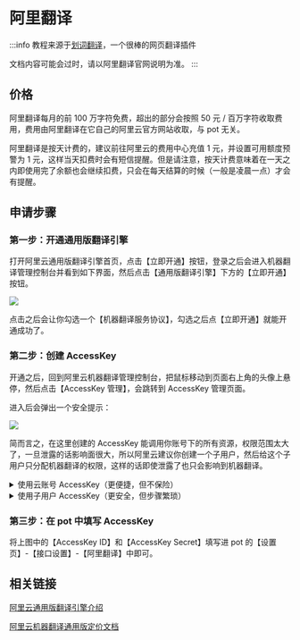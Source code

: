 # 阿里翻译

:::info
教程来源于[划词翻译](https://hcfy.app/)，一个很棒的网页翻译插件

文档内容可能会过时，请以阿里翻译官网说明为准。
:::

## 价格

阿里翻译每月的前 100 万字符免费，超出的部分会按照 50 元 / 百万字符收取费用，费用由阿里翻译在它自己的阿里云官方网站收取，与 pot 无关。

阿里翻译是按天计费的，建议前往阿里云的费用中心充值 1 元，并设置可用额度预警为 1 元，这样当天扣费时会有短信提醒。但是请注意，按天计费意味着在一天之内即使用完了余额也会继续扣费，只会在每天结算的时候（一般是凌晨一点）才会有提醒。

## 申请步骤

### 第一步：开通通用版翻译引擎

打开阿里云通用版翻译引擎首页，点击【立即开通】按钮，登录之后会进入机器翻译管理控制台并看到如下界面，然后点击【通用版翻译引擎】下方的【立即开通】按钮。

![](./asset/alibaba1.png)

点击之后会让你勾选一个【机器翻译服务协议】，勾选之后点【立即开通】就能开通成功了。

### 第二步：创建 AccessKey

开通之后，回到阿里云机器翻译管理控制台，把鼠标移动到页面右上角的头像上悬停，然后点击【AccessKey 管理】，会跳转到 AccessKey 管理页面。

进入后会弹出一个安全提示：

![](./asset/alibaba2.png)

简而言之，在这里创建的 AccessKey 能调用你账号下的所有资源，权限范围太大了，一旦泄露的话影响面很大，所以阿里云建议你创建一个子用户，然后给这个子用户只分配机器翻译的权限，这样的话即使泄露了也只会影响到机器翻译。

<details><summary>使用云账号 AccessKey（更便捷，但不保险）</summary>
<p>

如果要用云账号创建 AccessKey，那么选择【继续使用 AccessKey】即可。

![](./asset/alibaba3.png)

然后点击【创建 AccessKey】按钮：

![](./asset/alibaba4.png)

点击之后会让你输入手机短信验证码，输入之后会提示 AccessKey 创建成功，如下图：

![](./asset/alibaba5.png)

</p>
</details>

<details><summary>使用子用户 AccessKey（更安全，但步骤繁琐）</summary>
<p>

如果要用子用户 AccessKey，那么选择【开始使用子用户 AccessKey】即可。

![](./asset/alibaba6.png)

第一步：创建并填写用户信息
点击【创建用户】按钮：

![](./asset/alibaba7.png)

点击之后需要填写用户信息：

设置登录名称：pot
填写显示名称：pot
访问方式：勾选【Open API 调用访问】。
完成之后点击【确定】。

![](./asset/alibaba8.png)

点击之后会让你输入手机短信验证码，输入之后会看到创建成功的 【AccessKey ID】 和 【AccessKey Secret】，如下图：

![](./asset/alibaba9.png)

第二步：设置用户权限
勾选刚刚创建的用户并点击【添加权限】：

![](./asset/alibaba10.png)

搜索“机器翻译”，单击选中【AliyunMTFullAccess】和【AliyunMTReadOnlyAccess】这两项即可，然后点击【确定】：

![](./asset/alibaba11.png)

第三步：审阅信息
这一步只需要点击【完成】按钮即可，然后就会看到这个子账户的【AccessKey ID】 和 【AccessKey Secret】，如下图：

![](./asset/alibaba12.png)

</p>
</details>

### 第三步：在 pot 中填写 AccessKey

将上图中的【AccessKey ID】和【AccessKey Secret】填写进 pot 的【设置页】-【接口设置】-【阿里翻译】中即可。

## 相关链接

[阿里云通用版翻译引擎介绍](https://www.aliyun.com/product/ai/base_alimt)

[阿里云机器翻译通用版定价文档](https://help.aliyun.com/document_detail/158294.html)

<div
  class="wwads-cn wwads-horizontal
  data-id="285"
  style={{ maxWidth: "400px" }}
></div>
